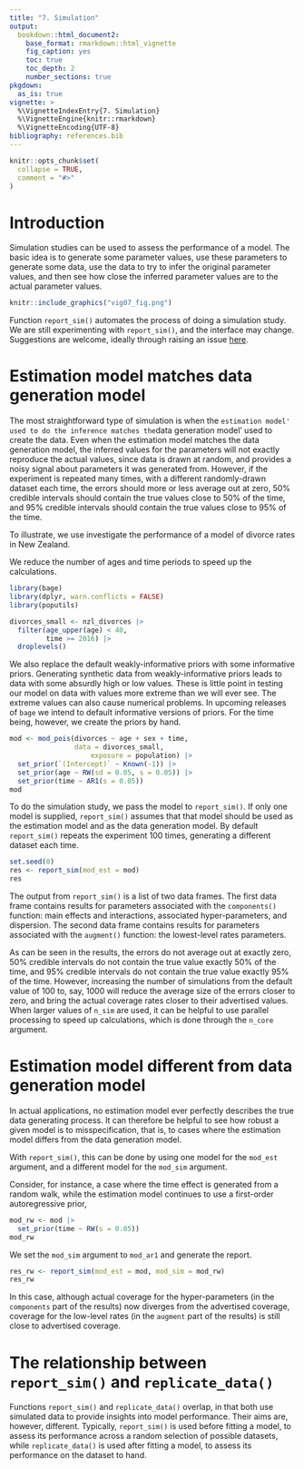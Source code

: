 ```yaml
---
title: "7. Simulation"
output:
  bookdown::html_document2:
    base_format: rmarkdown::html_vignette
    fig_caption: yes
    toc: true
    toc_depth: 2
    number_sections: true
pkgdown:
  as_is: true
vignette: >
  %\VignetteIndexEntry{7. Simulation}
  %\VignetteEngine{knitr::rmarkdown}
  %\VignetteEncoding{UTF-8}
bibliography: references.bib
---
```


```r
knitr::opts_chunk$set(
  collapse = TRUE,
  comment = "#>"
)
```

# Introduction

Simulation studies can be used to assess the performance of a model. The basic idea is to generate some parameter values, use these parameters to generate some data, use the data to try to infer the original parameter values, and then see how close the inferred parameter values are to the actual parameter values.
```r
knitr::include_graphics("vig07_fig.png")
```
Function `report_sim()` automates the process of doing a simulation study. We are still experimenting with `report_sim()`, and the interface may change. Suggestions are welcome, ideally through raising an issue [here](https://github.com/bayesiandemography/bage/issues).

# Estimation model matches data generation model

The most straightforward type of simulation is when the `estimation model' used to do the inference matches the `data generation model' used to create the data. Even when the estimation model matches the data generation model, the inferred values for the parameters will not exactly reproduce the actual values, since data is drawn at random, and provides a noisy signal about parameters it was generated from. However, if the experiment is repeated many times, with a different randomly-drawn dataset each time, the errors should more or less average out at zero, 50\% credible intervals should contain the true values close to 50\% of the time, and 95\% credible intervals should contain the true values close to 95\% of the time.

To illustrate, we use investigate the performance of a model of divorce rates in New Zealand.

We reduce the number of ages and time periods to speed up the calculations.
```r
library(bage)
library(dplyr, warn.conflicts = FALSE)
library(poputils)

divorces_small <- nzl_divorces |>
  filter(age_upper(age) < 40,
         time >= 2016) |>
  droplevels()
```

We also replace the default weakly-informative priors with some informative priors. Generating synthetic data from weakly-informative priors leads to data with some absurdly high or low values. These is little point in testing our model on data with values more extreme than we will ever see. The extreme values can also cause numerical problems. In upcoming releases of `bage` we intend to default informative versions of priors. For the time being, however, we create the priors by hand. 
```r
mod <- mod_pois(divorces ~ age + sex + time,
                data = divorces_small,
		            exposure = population) |>
  set_prior(`(Intercept)` ~ Known(-1)) |>
  set_prior(age ~ RW(sd = 0.05, s = 0.05)) |>
  set_prior(time ~ AR1(s = 0.05))
mod		
```

To do the simulation study, we pass the model to `report_sim()`. If only one model is supplied, `report_sim()` assumes that that model should be used as the estimation model and as the data generation model. By default `report_sim()` repeats the experiment 100 times, generating a different dataset each time.

```r
set.seed(0)
res <- report_sim(mod_est = mod)
res
```

The output from `report_sim()` is a list of two data frames. The first data frame contains results for parameters associated with the `components()` function: main effects and interactions, associated hyper-parameters, and dispersion. The second data frame contains results for parameters associated with the `augment()` function: the lowest-level rates parameters. 

As can be seen in the results, the errors do not average out at exactly zero, 50\% credible intervals do not contain the true value exactly 50\% of the time, and 95\% credible intervals do not contain the true value exactly 95\% of the time. However, increasing the number of simulations from the default value of 100 to, say, 1000 will reduce the average size of the errors closer to zero, and bring the actual coverage rates closer to their advertised values. When larger values of `n_sim` are used, it can be helpful to use parallel processing to speed up calculations, which is done through the `n_core` argument.


# Estimation model different from data generation model

In actual applications, no estimation model ever perfectly describes the true data generating process. It can therefore be helpful to see how robust a given model is to misspecification, that is, to cases where the estimation model differs from the data generation model. 

With `report_sim()`, this can be done by using one model for the `mod_est` argument, and a different model for the `mod_sim` argument.

Consider, for instance, a case where the time effect is generated from a random walk, while the estimation model continues to use a first-order autoregressive prior,

```r
mod_rw <- mod |>
  set_prior(time ~ RW(s = 0.05))
mod_rw	
```

We set the `mod_sim` argument to `mod_ar1` and generate the report.

```r
res_rw <- report_sim(mod_est = mod, mod_sim = mod_rw)
res_rw
```
In this case, although actual coverage for the hyper-parameters (in the `components` part of the results) now diverges from the advertised coverage, coverage for the low-level rates (in the `augment` part of the results) is still close to advertised coverage.

# The relationship between `report_sim()` and `replicate_data()`

Functions `report_sim()` and `replicate_data()` overlap, in that both use simulated data to provide insights into model performance. Their aims are, however, different. Typically, `report_sim()` is used before fitting a model, to assess its performance across a random selection of possible datasets, while `replicate_data()` is used after fitting a model, to assess its performance on the dataset to hand.
